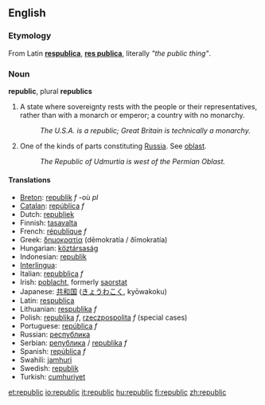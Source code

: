 {{see|Republic}}
==English==

===Etymology===

From Latin '''[[respublica]]''', '''[[res publica]]''', literally ''"the public thing"''.

===Noun===
'''republic''', plural '''republics'''

#A state where sovereignty rests with the people or their representatives, rather than with a monarch or emperor; a country with no monarchy.
#: ''The U.S.A. is a republic; Great Britain is technically a monarchy.''
#One of the kinds of parts constituting [[Russia]]. See [[oblast]].
#:''The Republic of Udmurtia is west of the Permian Oblast.''

====Translations====

*[[Breton]]: [[republik]] ''f'' -où ''pl''
*[[Catalan]]: [[república]] ''f''
*Dutch: [[republiek]] '' ''
*Finnish: [[tasavalta]]
*French: [[république]] ''f''
*Greek: [[δημοκρατία]] (dēmokratía / ðīmokratía)
*Hungarian: [[köztársaság]]
*Indonesian: [[republik]]
*[[Interlingua]]: [[]]
*Italian: [[repubblica]] ''f''
*Irish: [[poblacht]], formerly [[saorstat]]
*Japanese: [[共和国]] ([[きょうわこく]], kyōwakoku)
*Latin: [[respublica]]
*Lithuanian: [[respublika]] ''f''
*Polish: [[republika]] ''f'', [[rzeczpospolita]] ''f'' (special cases)
*Portuguese: [[república]] ''f''
*Russian: [[республика]]
*Serbian: [[република]] / [[republika]] ''f''
*Spanish: [[república]] ''f''
*Swahili: [[jamhuri]]
*Swedish: [[republik]] '' ''
*Turkish: [[cumhuriyet]]

[[et:republic]]
[[io:republic]]
[[it:republic]]
[[hu:republic]]
[[fi:republic]]
[[zh:republic]]